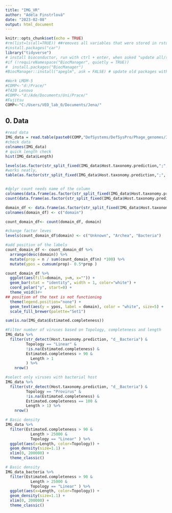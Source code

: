 ```yaml
---
title: "IMG_VR"
author: "Adéla Finstrlová"
date: "2023-02-08"
output: html_document
---
```


```r
knitr::opts_chunk$set(echo = TRUE)
#rm(list=ls(all=TRUE)) ##removes all variables that were stored in rstudio from older projects
#install.packages("car")
library("tidyverse")
# install bioconductor, run with ctrl + enter, when asked "update all/some/none" pres n
#if (!requireNamespace("BiocManager", quietly = TRUE))
#  install.packages("BiocManager")
#BiocManager::install("apeglm", ask = FALSE) # update old packages without being prompted
```

```r
#Work LMDM-5
#COMP<-"d:/Prace/"
#T420 Lenovo
#COMP<-"d:/Ade/Documents/Uni/Prace/"
#Fujitsu
COMP<-"C:/Users/VEO_lab_0/Documents/Jena/"
```

## 0. Data

```r
#read data
IMG_data = read.table(paste0(COMP,"DefSystems/DefSysPro/Phage_genomes/IMG_VR/IMGVR_all_Sequence_information-high_confidence.tsv"), header = T, sep = "\t")
#check data
colnames(IMG_data)
# quick length check
hist(IMG_data$Length)

levels(as.factor(str_split_fixed(IMG_data$Host.taxonomy.prediction,";", 2)[,1]))
#works neatly, 
table(as.factor(str_split_fixed(IMG_data$Host.taxonomy.prediction,";", 2)[,1]))


#dplyr count needs name of the column
colnames(data.frame(as.factor(str_split_fixed(IMG_data$Host.taxonomy.prediction,";", 2)[,1])))
count(data.frame(as.factor(str_split_fixed(IMG_data$Host.taxonomy.prediction,";", 2)[,1])), as.factor.str_split_fixed.IMG_data.Host.taxonomy.prediction..)

domain_df <- data.frame(as.factor(str_split_fixed(IMG_data$Host.taxonomy.prediction,";", 2)[,1]))
colnames(domain_df) <- c("domain")

count_domain_df<- count(domain_df, domain)

#change factor leves
levels(count_domain_df$domain) <- c("Unknown", "Archea", "Bacteria")

#add position of the labels
count_domain_df <- count_domain_df %>% 
  arrange(desc(domain)) %>%
  mutate(prop = n / sum(count_domain_df$n) *100) %>%
  mutate(ypos = cumsum(prop)- 0.5*prop )

count_domain_df %>% 
  ggplot(aes(fill=domain, y=n, x="")) +
  geom_bar(stat = "identity", width = 1, color="white") +
  coord_polar("y", start=0) +
  theme_void()#+
## position of the text is not functioning
  theme(legend.position="none") +
  geom_text(aes(y = ypos, label = domain), color = "white", size=5) +
  scale_fill_brewer(palette="Set1")

sum(is.na(IMG_data$Estimated.completeness))

#Filter number of viruses based on Topology, completeness and length
IMG_data %>%   
  filter(str_detect(Host.taxonomy.prediction, "d__Bacteria") &
         Topology == "Linear" &
         !is.na(Estimated.completeness) &
         Estimated.completeness > 90 &
           Length > 1
         ) %>% 
    nrow()

#select only viruses with bacterial host
IMG_data %>% 
  filter(str_detect(Host.taxonomy.prediction, "d__Bacteria") &
         Topology == "Provirus" &
         !is.na(Estimated.completeness) &
         Estimated.completeness == 100 &
         Length > 1) %>% 
    nrow()
```

```r
# Basic density
IMG_data %>%  
  filter(Estimated.completeness > 90 &
           Length > 25000 &
           Topology == "Linear" ) %>%
  ggplot(aes(x=Length, color=Topology)) + 
  geom_density(size=1.1) +
  xlim(0, 200000) +
  theme_classic()
```

```r
# Basic density
IMG_data_bacteria %>%  
  filter(Estimated.completeness > 90 &
           Length > 25000 &
           Topology == "Linear" ) %>%
  ggplot(aes(x=Length, color=Topology)) + 
  geom_density(size=1.1) +
  xlim(0, 200000) +
  theme_classic()
```

